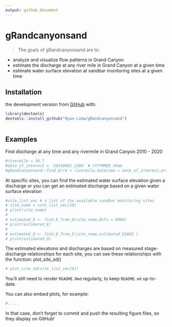 ```yaml
---
output: github_document
---
```


<!-- README.md is generated from README.Rmd. Please edit that file -->


# gRandcanyonsand

<!-- badges: start -->
<!-- badges: end -->

> The goals of gRandcanyonsand are to:

* analyze and visualize flow patterns in Grand Canyon
* estimate the discharge at any river mile in Grand Canyon at a given time
* estimate water surface elevation at sandbar monitoring sites at a given time

## Installation



the development version from [GitHub](https://github.com/) with:

```r
library(devtools)
devtools::install_github("Ryan-Lima/gRandcanyonsand")



```
## Examples

Find discharge at any time and any rivermile in Grand Canyon 2010 - 2020

```r
#rivermile = 30.7
#date_of_interest = '20140601_1200' # YYYYMMDD_hhmm 
#gRandcanyonsand::find_Q(rm = rivermile,datetime = date_of_interest,print = T)
```

At specific sites, you can find the estimated water surface elevation given a discharge or you can get an estimated discharge based on a given water surface elevation

```r
#site_list_vec # a list of the available sandbar monitoring sites
# site_name = site_list_vec[28]
# print(site_name)
# 
# estimated_E <- find_E_from_Q(site_name,Qcfs = 8000)
# print(estimated_E)
# 
# estimated_Q <- find_Q_from_E(site_name,estimated_E$WSE )
# print(estimated_Q)
```
The estimated elevations and discharges are based on measured stage-discharge relationships for each site, you can see these relationships with the function: plot_site_sd()

```r
# plot_site_sd(site_list_vec[4])
```

You'll still need to render `README.Rmd` regularly, to keep `README.md` up-to-date.

You can also embed plots, for example:

```r
#.....
```

In that case, don't forget to commit and push the resulting figure files, so they display on GitHub!
